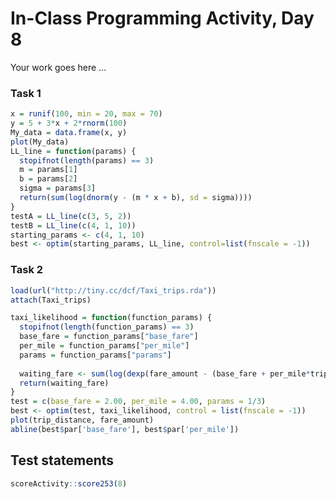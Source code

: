 # In-Class Programming Activity, Day 8

Your work goes here ...

### Task 1

```r
x = runif(100, min = 20, max = 70)
y = 5 + 3*x + 2*rnorm(100)
My_data = data.frame(x, y)
plot(My_data)
LL_line = function(params) {
  stopifnot(length(params) == 3)
  m = params[1]
  b = params[2]
  sigma = params[3]
  return(sum(log(dnorm(y - (m * x + b), sd = sigma))))
}
testA = LL_line(c(3, 5, 2))
testB = LL_line(c(4, 1, 10))
starting_params <- c(4, 1, 10)
best <- optim(starting_params, LL_line, control=list(fnscale = -1))
```
### Task 2

```r
load(url("http://tiny.cc/dcf/Taxi_trips.rda"))
attach(Taxi_trips)
```


```r
taxi_likelihood = function(function_params) {
  stopifnot(length(function_params) == 3)
  base_fare = function_params["base_fare"]
  per_mile = function_params["per_mile"]
  params = function_params["params"]
  
  waiting_fare <- sum(log(dexp(fare_amount - (base_fare + per_mile*trip_distance), params) +.0001))
  return(waiting_fare)
}
test = c(base_fare = 2.00, per_mile = 4.00, params = 1/3)
best <- optim(test, taxi_likelihood, control = list(fnscale = -1))
plot(trip_distance, fare_amount)
abline(best$par['base_fare'], best$par['per_mile'])
```



## Test statements

```r
scoreActivity::score253(8)
```